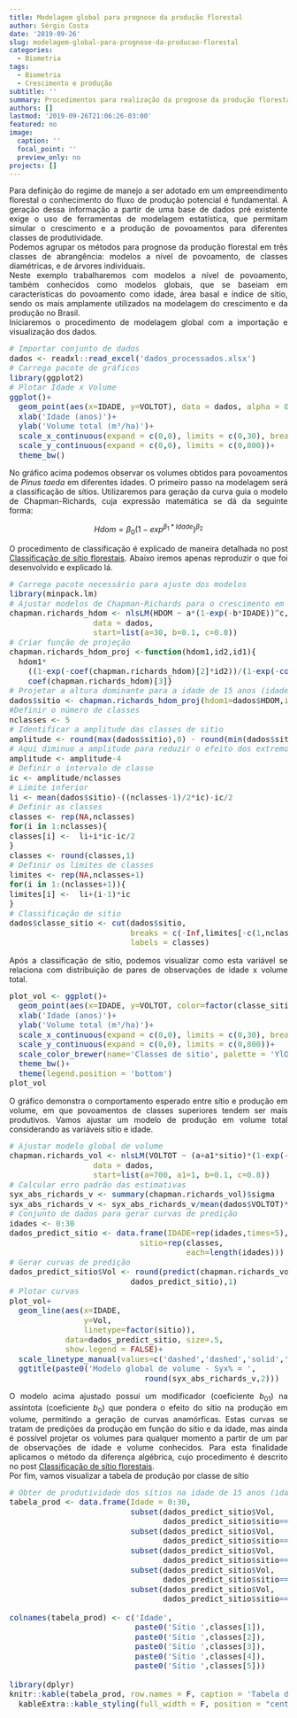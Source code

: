 ```yaml
---
title: Modelagem global para prognose da produção florestal
author: Sérgio Costa
date: '2019-09-26'
slug: modelagem-global-para-prognose-da-producao-florestal
categories:
  - Biometria
tags:
  - Biometria
  - Crescimento e produção
subtitle: ''
summary: Procedimentos para realização da prognose da produção florestal a nível de povoamento considerando classes de produtividade.
authors: []
lastmod: '2019-09-26T21:06:26-03:00'
featured: no
image:
  caption: ''
  focal_point: ''
  preview_only: no
projects: []
---
```

Para definição do regime de manejo a ser adotado em um empreendimento florestal o conhecimento do fluxo de produção potencial é fundamental. A geração dessa informação a partir de uma base de dados pré existente exige o uso de ferramentas de modelagem estatística, que permitam simular o crescimento e a produção de povoamentos para diferentes classes de produtividade.  
Podemos agrupar os métodos para prognose da produção florestal em três classes de abrangência: modelos a nível de povoamento, de classes diamétricas, e de árvores individuais.  
Neste exemplo trabalharemos com modelos a nível de povoamento, também conhecidos como modelos globais, que se baseiam em características do povoamento como idade, área basal e índice de sítio, sendo os mais amplamente utilizados na modelagem do crescimento e da produção no Brasil.  
Iniciaremos o procedimento de modelagem global com a importação e visualização dos dados.
```r
# Importar conjunto de dados
dados <- readxl::read_excel('dados_processados.xlsx')
# Carrega pacote de gráficos
library(ggplot2)
# Plotar Idade x Volume
ggplot()+
  geom_point(aes(x=IDADE, y=VOLTOT), data = dados, alpha = 0.3)+
  xlab('Idade (anos)')+
  ylab('Volume total (m³/ha)')+
  scale_x_continuous(expand = c(0,0), limits = c(0,30), breaks = seq(0,30,5))+
  scale_y_continuous(expand = c(0,0), limits = c(0,800))+
  theme_bw()
```
  
No gráfico acima podemos observar os volumes obtidos para povoamentos de *Pinus taeda* em diferentes idades. O primeiro passo na modelagem será a classificação de sítios. Utilizaremos para geração da curva guia o modelo de Chapman-Richards, cuja expressão matemática se dá da seguinte forma:  
<center>
  
$Hdom = \beta_0(1-exp^{\beta_1*Idade})^{\beta_2}$  
  
</center>
O procedimento de classificação é explicado de maneira detalhada no post [Classificação de sítio florestais](https://mensura-r.netlify.com/post/classificacao-de-sitios-florestais/). Abaixo iremos apenas reproduzir o que foi desenvolvido e explicado lá.  
```r
# Carrega pacote necessário para ajuste dos modelos
library(minpack.lm)
# Ajustar modelos de Chapman-Richards para o crescimento em hdom
chapman.richards_hdom <- nlsLM(HDOM ~ a*(1-exp(-b*IDADE))^c,
                  data = dados,
                  start=list(a=30, b=0.1, c=0.8))
# Criar função de projeção
chapman.richards_hdom_proj <-function(hdom1,id2,id1){
  hdom1*
    ((1-exp(-coef(chapman.richards_hdom)[2]*id2))/(1-exp(-coef(chapman.richards_hdom)[2]*id1)))^
    coef(chapman.richards_hdom)[3]}
# Projetar a altura dominante para a idade de 15 anos (idade de referência)
dados$sitio <- chapman.richards_hdom_proj(hdom1=dados$HDOM,id2=15,id1=dados$IDADE)
#Definir o número de classes
nclasses <- 5
# Identificar a amplitude das classes de sitio
amplitude <- round(max(dados$sitio),0) - round(min(dados$sitio),0)
# Aqui diminuo a amplitude para reduzir o efeito dos extremos
amplitude <- amplitude-4
# Definir o intervalo de classe
ic <- amplitude/nclasses
# Limite inferior
li <- mean(dados$sitio)-((nclasses-1)/2*ic)-ic/2
# Definir as classes
classes <- rep(NA,nclasses)
for(i in 1:nclasses){
classes[i] <-  li+i*ic-ic/2
}
classes <- round(classes,1)
# Definir os limites de classes
limites <- rep(NA,nclasses+1)
for(i in 1:(nclasses+1)){
limites[i] <-  li+(i-1)*ic
}
# Classificação de sitio
dados$classe_sitio <- cut(dados$sitio,
                          breaks = c(-Inf,limites[-c(1,nclasses+1)],Inf),
                          labels = classes)
```
Após a classificação de sítio, podemos visualizar como esta variável se relaciona com distribuição de pares de observações de idade x volume total.

````r
plot_vol <- ggplot()+
  geom_point(aes(x=IDADE, y=VOLTOT, color=factor(classe_sitio)), data = dados, alpha = 0.8)+
  xlab('Idade (anos)')+
  ylab('Volume total (m³/ha)')+
  scale_x_continuous(expand = c(0,0), limits = c(0,30), breaks = seq(0,30,5))+
  scale_y_continuous(expand = c(0,0), limits = c(0,800))+
  scale_color_brewer(name='Classes de sítio', palette = 'YlOrRd')+
  theme_bw()+
  theme(legend.position = 'bottom')
plot_vol
````
O gráfico demonstra o comportamento esperado entre sítio e produção em volume, em que povoamentos de classes superiores tendem ser mais produtivos. Vamos ajustar um modelo de produção em volume total considerando as variáveis sítio e idade.
```r
# Ajustar modelo global de volume
chapman.richards_vol <- nlsLM(VOLTOT ~ (a+a1*sitio)*(1-exp(-b*IDADE))^c,
                  data = dados,
                  start=list(a=700, a1=1, b=0.1, c=0.8))
# Calcular erro padrão das estimativas
syx_abs_richards_v <- summary(chapman.richards_vol)$sigma
syx_abs_richards_v <- syx_abs_richards_v/mean(dados$VOLTOT)*100
# Conjunto de dados para gerar curvas de predição
idades <- 0:30
dados_predict_sitio <- data.frame(IDADE=rep(idades,times=5),
                            sitio=rep(classes,
                                      each=length(idades)))
# Gerar curvas de predição
dados_predict_sitio$Vol <- round(predict(chapman.richards_vol,
                          dados_predict_sitio),1)
# Plotar curvas
plot_vol+
  geom_line(aes(x=IDADE,
                y=Vol,
                linetype=factor(sitio)),
            data=dados_predict_sitio, size=.5,
            show.legend = FALSE)+
  scale_linetype_manual(values=c('dashed','dashed','solid','dashed','dashed'))+
  ggtitle(paste0('Modelo global de volume - Syx% = ',
                             round(syx_abs_richards_v,2)))
```
O modelo acima ajustado possui um modificador (coeficiente $b_{01}$) na assíntota (coeficiente $b_0$) que pondera o efeito do sítio na produção em volume, permitindo a geração de curvas anamórficas. Estas curvas se tratam de predições da produção em função do sítio e da idade, mas ainda é possível projetar os volumes para qualquer momento a partir de um par de observações de idade e volume conhecidos. Para esta finalidade aplicamos o método da diferença algébrica, cujo procedimento é descrito no post [Classificação de sítio florestais](https://mensura-r.netlify.com/post/classificacao-de-sitios-florestais/).  
Por fim, vamos visualizar a tabela de produção por classe de sítio  
```r
# Obter de produtividade dos sítios na idade de 15 anos (idade de referência)
tabela_prod <- data.frame(Idade = 0:30,
                          subset(dados_predict_sitio$Vol,
                                 dados_predict_sitio$sitio==classes[1]),
                          subset(dados_predict_sitio$Vol,
                                 dados_predict_sitio$sitio==classes[2]),
                          subset(dados_predict_sitio$Vol,
                                 dados_predict_sitio$sitio==classes[3]),
                          subset(dados_predict_sitio$Vol,
                                 dados_predict_sitio$sitio==classes[4]),
                          subset(dados_predict_sitio$Vol,
                                 dados_predict_sitio$sitio==classes[5]))

colnames(tabela_prod) <- c('Idade',
                           paste0('Sítio ',classes[1]),
                           paste0('Sítio ',classes[2]),
                           paste0('Sítio ',classes[3]),
                           paste0('Sítio ',classes[4]),
                           paste0('Sítio ',classes[5]))

library(dplyr)
knitr::kable(tabela_prod, row.names = F, caption = 'Tabela de produção em volume total (m³/ha)')%>%
  kableExtra::kable_styling(full_width = F, position = "center")
```

<style>
body {
text-align: justify}
h1 {
text-align: center}
</style>
<style type="text/css">

body, td {
   font-size: 14px;
}
code.r{
  font-size: 14px;
}
pre {
  font-size: 14px
}
</style>